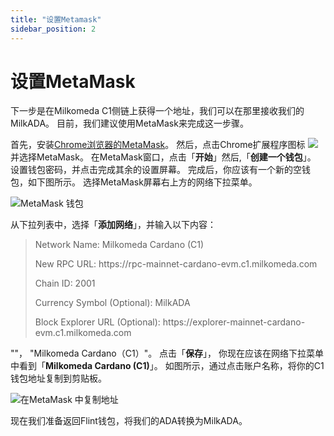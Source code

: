 ```yaml
---
title: "设置Metamask"
sidebar_position: 2
---
```



# 设置MetaMask

下一步是在Milkomeda C1侧链上获得一个地址，我们可以在那里接收我们的MilkADA。 目前，我们建议使用MetaMask来完成这一步骤。

首先，安装[Chrome浏览器的MetaMask](https://chrome.google.com/webstore/detail/metamask/nkbihfbeogaeaoehlefnkodbefgpgknn)。 然后，点击Chrome扩展程序图标 <img src={puzzleIcon} className="img-icon" /> 并选择MetaMask。 在MetaMask窗口，点击「**开始**」然后,「**创建一个钱包**」。 设置钱包密码，并点击完成其余的设置屏幕。 完成后，你应该有一个新的空钱包，如下图所示。 选择MetaMask屏幕右上方的网络下拉菜单。

![MetaMask 钱包](/img/metamask-wallet.png)

从下拉列表中，选择「**添加网络**」，并输入以下内容：

> Network Name: Milkomeda Cardano (C1)
> 
> <p> New RPC URL: https://rpc-mainnet-cardano-evm.c1.milkomeda.com </p>
> 
> Chain ID: 2001
> 
> Currency Symbol (Optional): MilkADA
> 
> <p>Block Explorer URL (Optional): https://explorer-mainnet-cardano-evm.c1.milkomeda.com </p>
""， "Milkomeda Cardano（C1）"。 点击「**保存**」， 你现在应该在网络下拉菜单中看到「**Milkomeda Cardano (C1)**」。 如图所示，通过点击账户名称，将你的C1钱包地址复制到剪贴板。

![在MetaMask 中复制地址](/img/copy-address-metamask.png)

现在我们准备返回Flint钱包，将我们的ADA转换为MilkADA。 &#x20;
